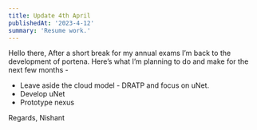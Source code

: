 ```yaml
---
title: Update 4th April
publishedAt: '2023-4-12'
summary: 'Resume work.'
---
```


Hello there, After a short break for my annual exams I’m back to the development of portena. Here’s what I’m planning to do and make for the next few months -

- Leave aside the cloud model - DRATP and focus on uNet.
- Develop uNet
- Prototype nexus

Regards,
Nishant